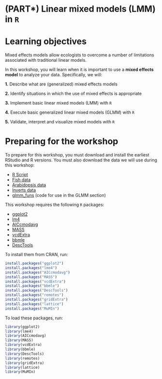 # (PART\*) Linear mixed models (LMM) in `R` {-}

# Learning objectives

Mixed effects models allow ecologists to overcome a number of limitations associated with traditional linear models.

In this workshop, you will learn when it is important to use a **mixed effects model** to analyze your data. Specifically, we will:

**1.** Describe what are (generalized) mixed effects models

**2.** Identify situations in which the use of mixed effects is appropriate

**3.** Implement basic linear mixed models (LMM) with `R`

**4.** Execute basic generalized linear mixed models (GLMM) with `R`

**5.** Validate, interpret and visualize mixed models with `R`


# Preparing for the workshop

To prepare for this workshop, you must download and install the earliest RStudio and R versions. You must also download the data we will use during this workshop:

-    [R Script](https://qcbsrworkshops.github.io/workshop07/book-en/workshop07-script-en.R)
-    [Fish data](http://qcbs.ca/wiki/_media/qcbs_w7_data.csv)
-    [Arabidopsis data](http://qcbs.ca/wiki/_media/banta_totalfruits.csv)
-    [Inverts data](http://qcbs.ca/wiki/_media/inverts.csv)
-    [glmm_funs](http://qcbs.ca/wiki/_media/glmm_funs.r) (code for use in the GLMM section)


This workshop requires the following `R` packages:

-    [ggplot2](http://cran.r-project.org/web/packages/ggplot2/index.html)
-    [lm4](http://cran.r-project.org/web/packages/lme4/index.html)
-    [AICcmodavg](http://cran.r-project.org/web/packages/AICcmodavg/index.html)
-    [MASS](http://cran.r-project.org/web/packages/MASS/index.html)
-    [vcdExtra](http://cran.r-project.org/web/packages/vcdExtra/index.html)
-    [bbmle](http://cran.r-project.org/web/packages/bbmle/index.html)
-    [DescTools](http://cran.r-project.org/web/packages/DescTools/index.html)

To install them from CRAN, run:

```r
install.packages("ggplot2")
install.packages("lme4")
install.packages("AICcmodavg")
install.packages("MASS")
install.packages("vcdExtra")
install.packages("bbmle")
install.packages("DescTools")
install.packages("remotes")
install.packages("gridExtra")
install.packages("lattice")
install.packages("MuMIn")
```

To load these packages, run:

```r
library(ggplot2)
library(lme4)
library(AICcmodavg)
library(MASS)
library(vcdExtra)
library(bbmle)
library(DescTools)
library(remotes)
library(gridExtra)
library(lattice)
library(MuMIn)
```
